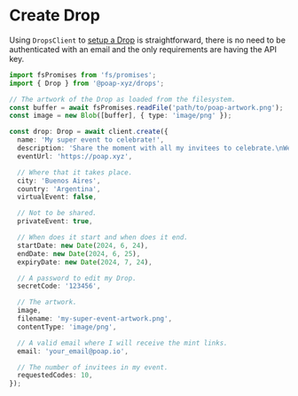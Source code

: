 # Create Drop

Using `DropsClient` to [setup a Drop](https://poap.zendesk.com/hc/en-us/articles/9702718846989-How-do-I-set-up-a-POAP-Drop)
is straightforward, there is no need to be authenticated with an email and
the only requirements are having the API key.

```typescript
import fsPromises from 'fs/promises';
import { Drop } from '@poap-xyz/drops';

// The artwork of the Drop as loaded from the filesystem.
const buffer = await fsPromises.readFile('path/to/poap-artwork.png');
const image = new Blob([buffer], { type: 'image/png' });

const drop: Drop = await client.create({
  name: 'My super event to celebrate!',
  description: 'Share the moment with all my invitees to celebrate.\nWe spend great time together.',
  eventUrl: 'https://poap.xyz',

  // Where that it takes place.
  city: 'Buenos Aires',
  country: 'Argentina',
  virtualEvent: false,

  // Not to be shared.
  privateEvent: true,

  // When does it start and when does it end.
  startDate: new Date(2024, 6, 24),
  endDate: new Date(2024, 6, 25),
  expiryDate: new Date(2024, 7, 24),

  // A password to edit my Drop.
  secretCode: '123456',

  // The artwork.
  image,
  filename: 'my-super-event-artwork.png',
  contentType: 'image/png',

  // A valid email where I will receive the mint links.
  email: 'your_email@poap.io',

  // The number of invitees in my event.
  requestedCodes: 10,
});
```
